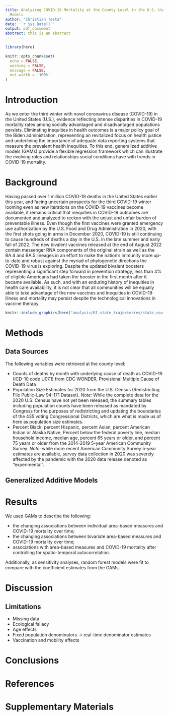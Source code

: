 ```yaml
---
title: Analyzing COVID-19 Mortality at the County Level in the U.S. Using Generalized Additive
  Models
author: "Christian Testa"
date: '`r Sys.Date()`'
output: pdf_document
abstract: this is an abstract
---
```


```r
library(here)

knitr::opts_chunk$set(
  echo = FALSE,
  warning = FALSE,
  message = FALSE,
  out.width = '100%'
)
```

# Introduction

As we enter the third winter with novel coronavirus disease (COVID-19) in the
United States (U.S.), evidence reflecting intense disparities in COVID-19 mortality rates 
among socially advantaged and disadvantaged populations persists.  Eliminating
inequities in health outcomes is a major policy goal of the Biden
administration, representing an revitalized focus on health justice
and underlining the importance of adequate data reporting systems that measure
the prevalent health inequities.  To this end, generalized additive models
(GAMs) provide a flexible regression framework which can illustrate the evolving
roles and relationships social conditions have with trends in COVID-19
mortality.

# Background

Having passed over 1 million COVID-19 deaths in the United States earlier this
year, and facing uncertain prospects for the third COVID-19 winter looming even
as new iterations on the COVID-19 vaccines become available, it remains critical
that inequities in COVID-19 outcomes are documented and analyzed to reckon with
the unjust and unfair burden of preventable illness.  Even though the first
vaccines were granted emergency use authorization by the U.S. Food and Drug
Administration in 2020, with the first shots going in arms in December 2020,
COVID-19 is still continuing to cause hundreds of deaths a day in the U.S. in
the late summer and early fall of 2022.  The new bivalent vaccines released at
the end of August 2022 contain messenger RNA components of the original strain
as well as the BA.4 and BA.5 lineages in an effort to make the nation's immunity
more up-to-date and robust against the myriad of phylogenetic directions the
COVID-19 virus is exploring.  Despite the updated bivalent boosters representing
a significant step forward in prevention strategy, less than 4% of eligible
Americans had taken the booster in the first month after it became available. As
such, and with an enduring history of inequities in health care availability, it
is not clear that all communities will be equally able to take advantage of the
new vaccines and inequities in COVID-19 illness and mortality may persist
despite the technological innovations in vaccine therapy.

```r
knitr::include_graphics(here("analysis/01_state_trajectories/state_covid19_mortality_trajectories.png"))
```

# Methods

## Data Sources 

The following variables were retrieved at the county level: 

  * Counts of deaths by month with underlying cause of death as
  COVID-19 (ICD-10 code U07.1) from CDC WONDER, Provisional Multiple Cause of Death
  Data
  * Population Size Estimates for 2020 from the U.S. Census (Redistricting 
  File Public-Law 94-171 Dataset). *Note:*  While the complete data for the 2020
  U.S. Census have not yet been released, the summary tables including
  population counts have been released as mandated by Congress for the purposes
  of redistricting and updating the boundaries of the 435 voting Congressional
  Districts, which are what is made us of here as population size estimates.
  * Percent Black, percent Hispanic, percent Asian, percent American Indian or
  Alaska Native, Percent below the federal poverty line, median household
  income, median age, percent 65 years or older, and percent 75 years or older
  from the 2014-2019 5-year American Community Survey. 
  *Note:* while more recent American Community Survey 5-year estimates are
  available, survey data collection in 2020 was severely affected by the
  pandemic with the 2020 data release denoted as "experimental".

## Generalized Additive Models 

# Results

We used GAMs to describe the following: 

  * the changing associations between individual area-based measures
  and COVID-19 mortality over time;
  * the changing associations between bivariate area-based measures
  and COVID-19 mortality over time; 
  * associations with area-based measures and COVID-19 mortality after
  controlling for spatio-temporal autocorrelation. 

Additionally, as sensitivity analyses, random forest models were fit to compare
with the coefficient estimates from the GAMs.

# Discussion


## Limitations

  * Missing data 
  * Ecological fallacy 
  * Age effects
  * Fixed population denominators -> real-time denominator estimates
  * Vaccination and mobility effects

# Conclusions


# References


<!-- 1 million covid deaths: 
https://coronavirus.jhu.edu/from-our-experts/u-s-officially-surpasses-1-million-covid-19-deaths --> 


<!-- nearly 225,000 Americans have died since the start of 2022
https://abcnews.go.com/Health/225000-americans-died-covid-19-start-2022-viral/story?id=90339579 --> 


<!-- 
vaccine timeline
https://www.mayoclinic.org/coronavirus-covid-19/history-disease-outbreaks-vaccine-timeline/covid-19
--> 


<!--
less than 4% of americans had gotten the booster 1 month into availability
https://www.nbcnews.com/health/health-news/updated-covid-booster-shots-doses-administered-cdc-rcna48960
--> 

<!-- 2020 ACS data are experimental 
https://www.census.gov/newsroom/press-releases/2021/experimental-2020-acs-1-year-data.html --> 


<!--
Spatial-temporal generalized additive model for modeling COVID-19 mortality risk in Toronto, Canada
https://www.ncbi.nlm.nih.gov/pmc/articles/PMC8257405/ --> 

<!-- 
Using GAM functions and Markov-Switching models in an evaluation framework to assess countries’ performance in controlling the COVID-19 pandemic
https://bmcpublichealth.biomedcentral.com/articles/10.1186/s12889-021-11891-6 --> 

<!--
Statistical modelling of COVID-19 data: Putting generalized additive models to work
https://journals.sagepub.com/doi/full/10.1177/1471082X221124628
--> 

<!--
Inference following multiple imputation for generalized additive models: an investigation of the median p-value rule with applications to the Pulmonary Hypertension Association Registry and Colorado COVID-19 hospitalization data
https://bmcmedresmethodol.biomedcentral.com/articles/10.1186/s12874-022-01613-w
-->

<!--
Generalized Additive Models to Capture the Death Rates in Canada COVID-19
https://link.springer.com/chapter/10.1007/978-3-030-85053-1_7 --> 

<!--
Contribution of Two-Dose Vaccination Toward the Reduction of COVID-19 Cases, ICU Hospitalizations and Deaths in Chile Assessed Through Explanatory Generalized Additive Models for Location, Scale, and Shape
https://www.frontiersin.org/articles/10.3389/fpubh.2022.815036/full --> 

<!-- 
Combining graph neural networks and spatio-temporal disease models to improve the prediction of weekly COVID-19 cases in Germany
https://www.nature.com/articles/s41598-022-07757-5 --> 

<!-- 
Association between mobility patterns and COVID-19 transmission in the USA: a mathematical modelling study
https://www.sciencedirect.com/science/article/pii/S1473309920305533 --> 

<!-- 
Examining spatiotemporal evolution of racial/ethnic disparities in human mobility and COVID-19 health outcomes: Evidence from the contiguous United States
https://www.sciencedirect.com/science/article/pii/S2210670721007721 --> 

<!--
Social, economic, and environmental factors influencing the basic reproduction number of COVID-19 across countries
https://journals.plos.org/plosone/article?id=10.1371/journal.pone.0252373 --> 


<!-- 
https://asbates.rbind.io/2019/05/03/gams-for-time-series/
--> 

<!--
https://environmentalcomputing.net/statistics/gams/
--> 

<!--
https://petolau.github.io/Analyzing-double-seasonal-time-series-with-GAM-in-R/
--> 

# Supplementary Materials 


